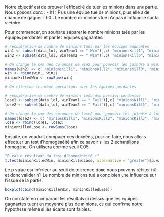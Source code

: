 Notre objectif est de prouver l'efficacité de tuer les minions dans une partie. 
Nous posons donc :
- h1 : Plus une équipe tue de minions, plus elle a de chance de gagner
- h0 : Le nombre de minions tué n'a pas d'influance sur la victoire

Pour commencer, on souhaite séparer le nombre minions tués par les équipes perdantes et par les équipes gagnantes.

```r
# récupération du nombre de minions tués par les équipes gagnantes
win1 <- subset(data_lol, winTeam1 == " Win")[,c( "minionsKill1", "minionsKill2", "minionsKill3", "minionsKill4", "minionsKill5")]
win2 <- subset(data_lol, winTeam2 == " Win")[,c( "minionsKill6", "minionsKill7", "minionsKill8", "minionsKill9", "minionsKill10")]

# On change le nom des colonnes de win2 pour pouvoir les joindre à win1
names(win2) <- c( "minionsKill1", "minionsKill2", "minionsKill3", "minionsKill4", "minionsKill5")
win <- rbind(win1, win2)
minionKilledWin <- rowSums(win)

# On effectue les même opérations avec les équipes perdantes

# récupération du nombre de minions tués des parties perdantes
lose1 <- subset(data_lol, winTeam1 == " Fail")[,c( "minionsKill1", "minionsKill2", "minionsKill3", "minionsKill4", "minionsKill5")]
lose2 <- subset(data_lol, winTeam2 == " Fail")[,c( "minionsKill6", "minionsKill7", "minionsKill8", "minionsKill9", "minionsKill10")]

# On change le nom des colonnes de lose2 pour pouvoir les joindre à lose1
names(lose2) <- c( "minionsKill1", "minionsKill2", "minionsKill3", "minionsKill4", "minionsKill5")
lose <- rbind(lose1, lose2)
minionKilledLose <- rowSums(lose)
```

Ensuite, on voudrait comparer ces données, pour ce faire, nous allons effectuer un test d'homogénéité afin de savoir si les 2 échantillons homogène. On utilisera comme seuil 0.05.

```r
"P value résultant du test d'homogénéité :"
t.test(minionKilledWin, minionKilledLose, alternative = "greater")$p.value
```

Le p value est inferieur au seuil de tolérence donc nous pouvons réfuter h0 et donc valider h1. Le nombre de minions tué a donc bien une influence sur l'issue de la partie.

```r
boxplot(cbind(minionKilledWin, minionKilledLose))
```

On constate en comparant les résultats ci dessus que les équipes gagnantes  tuent en moyenne plus de minions, ce qui confirme notre hypothèse même si les écarts sont faibles.




















